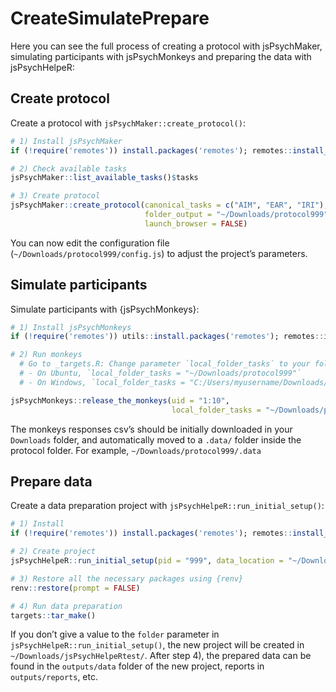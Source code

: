 # CreateSimulatePrepare {#CreateSimulatePrepare}


Here you can see the full process of creating a protocol with jsPsychMaker, simulating participants with jsPsychMonkeys and preparing the data with jsPsychHelpeR:


## Create protocol

Create a protocol with `jsPsychMaker::create_protocol()`:  

```r

# 1) Install jsPsychMaker
if (!require('remotes')) install.packages('remotes'); remotes::install_github("gorkang/jsPsychMaker")

# 2) Check available tasks
jsPsychMaker::list_available_tasks()$tasks

# 3) Create protocol
jsPsychMaker::create_protocol(canonical_tasks = c("AIM", "EAR", "IRI"),
                              folder_output = "~/Downloads/protocol999", 
                              launch_browser = FALSE)

```

You can now edit the configuration file (`~/Downloads/protocol999/config.js`) to adjust the project's parameters.  
  
  

## Simulate participants

Simulate participants with {jsPsychMonkeys}:  

```r

# 1) Install jsPsychMonkeys
if (!require('remotes')) utils::install.packages('remotes'); remotes::install_github('gorkang/jsPsychMonkeys')

# 2) Run monkeys
  # Go to _targets.R: Change parameter `local_folder_tasks` to your folder_output above. For example:  
  # - On Ubuntu, `local_folder_tasks = "~/Downloads/protocol999"`
  # - On Windows, `local_folder_tasks = "C:/Users/myusername/Downloads/protocol999"`

jsPsychMonkeys::release_the_monkeys(uid = "1:10", 
                                    local_folder_tasks = "~/Downloads/protocol999/")

```

The monkeys responses csv's should be initially downloaded in your `Downloads` folder, and automatically moved to a `.data/` folder inside the protocol folder. For example, `~/Downloads/protocol999/.data`


## Prepare data 

Create a data preparation project with `jsPsychHelpeR::run_initial_setup()`:   

```r

# 1) Install
if (!require('remotes')) install.packages('remotes'); remotes::install_github("gorkang/jsPsychHelpeR")

# 2) Create project
jsPsychHelpeR::run_initial_setup(pid = "999", data_location = "~/Downloads/protocol999/.data", dont_ask = TRUE)

# 3) Restore all the necessary packages using {renv}
renv::restore(prompt = FALSE)

# 4) Run data preparation
targets::tar_make()

```

If you don't give a value to the `folder` parameter in `jsPsychHelpeR::run_initial_setup()`, the new project will be created in `~/Downloads/jsPsychHelpeRtest/`. After step 4), the prepared data can be found in the `outputs/data` folder of the new project, reports in  `outputs/reports`, etc.  
